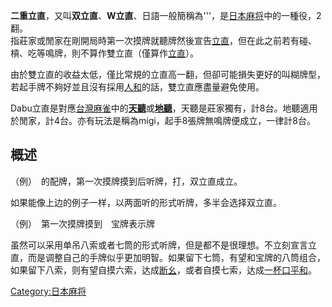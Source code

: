 
{{noteTA
|G1=MA}}
'''二重立直'''，又叫'''双立直'''、'''W立直'''、日語一般簡稱為'''{{lang|ja|ダブ立直'''}}，是[[日本麻将|日本麻将]]中的一種役，2翻。<br />
指莊家或閒家在剛開局時第一次摸牌就聽牌然後宣告[[立直|立直]]，但在此之前若有碰、槓、吃等鳴牌，則不算作雙立直（僅算作[[立直|立直]]）。

由於雙立直的收益太低，僅比常規的立直高一翻，但卻可能損失更好的叫糊牌型，若起手牌不夠好並且沒有採用[[人和|人和]]的話，雙立直應盡量避免使用。

Dabu立直是對應[[台灣麻雀|台灣麻雀]]中的'''[[天聽|天聽]]'''或'''[[地聽|地聽]]'''，天聽是莊家獨有，計8台。地聽適用於閒家，計4台。亦有玩法是稱為migi，起手8張牌無鳴牌便成立，一律計8台。

== 概述 ==

（例）{{牌画|一萬}}{{牌画|一萬}}{{牌画|一萬}}{{牌画|四萬}}{{牌画|六筒}}{{牌画|七筒}}{{牌画|八筒}}{{牌画|三索}}{{牌画|四索}}{{牌画|五索}}{{牌画|北}}{{牌画|北}}{{牌画|西}}　的配牌，第一次摸牌摸到{{牌画|五萬}}后听牌，打{{牌画|西}}，双立直成立。

如果能像上边的例子一样，以两面听的形式听牌，多半会选择双立直。

（例）{{牌画|三萬}}{{牌画|四萬}}{{牌画|五萬}}{{牌画|四筒}}{{牌画|四筒}}{{牌画|四筒}}{{牌画|七筒}}{{牌画|三索}}{{牌画|四索}}{{牌画|五索}}{{牌画|七索}}{{牌画|八索}}{{牌画|八索}}　第一次摸牌摸到{{牌画|九索}}　宝牌表示牌{{牌画|七筒}}

虽然可以采用单吊八索或者七筒的形式听牌，但是都不是很理想。不立刻宣言立直，而是调整自己的手牌似乎更加明智。如果留下七筒，有望和宝牌的八筒组合，如果留下八索，则有望自摸六索，达成[[断幺|断幺]]，或者自摸七索，达成[[一杯口|一杯口]][[平和|平和]]。

{{日本麻将}}

[[Category:日本麻将|Category:日本麻将]]